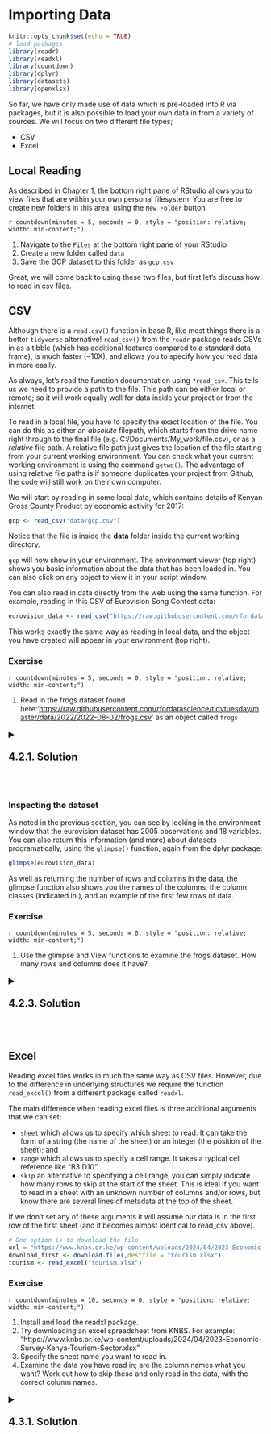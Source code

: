 # Importing Data

```r
knitr::opts_chunk$set(echo = TRUE)
# load packages
library(readr)
library(readxl)
library(countdown)
library(dplyr)
library(datasets)
library(openxlsx)
```

So far, we have only made use of data which is pre-loaded into R via packages, but it is also possible to load your own data in from a variety of sources. We will focus on two different file types;

-   CSV
-   Excel

## Local Reading

As described in Chapter 1, the bottom right pane of RStudio allows you to view files that are within your own personal filesystem. You are free to create new folders in this area, using the `New Folder` button.

`r countdown(minutes = 5, seconds = 0, style = "position: relative; width: min-content;")`

1.  Navigate to the `Files` at the bottom right pane of your RStudio
2.  Create a new folder called `data`
3.  Save the GCP dataset to this folder as `gcp.csv`

Great, we will come back to using these two files, but first let's discuss how to read in csv files.

## CSV

Although there is a `read.csv()` function in base R, like most things there is a better `tidyverse` alternative! `read_csv()` from the `readr` package reads CSVs in as a tibble (which has additional features compared to a standard data frame), is much faster (\~10X), and allows you to specify how you read data in more easily.

As always, let's read the function documentation using `?read_csv`. This tells us we need to provide a path to the file. This path can be either local or remote; so it will work equally well for data inside your project or from the internet.

To read in a local file, you have to specify the exact location of the file. You can do this as either an *absolute* filepath, which starts from the drive name right through to the final file (e.g. C:/Documents/My_work/file.csv), or as a *relative* file path. A relative file path just gives the location of the file starting from your current working environment. You can check what your current working environment is using the command `getwd()`. The advantage of using relative file paths is if someone duplicates your project from Github, the code will still work on their own computer.

We will start by reading in some local data, which contains details of Kenyan Gross County Product by economic activity for 2017:

```r
gcp <- read_csv("data/gcp.csv")
```

Notice that the file is inside the **data** folder inside the current working directory.

`gcp` will now show in your environment. The environment viewer (top right) shows you basic information about the data that has been loaded in. You can also click on any object to view it in your script window.

You can also read in data directly from the web using the same function. For example, reading in this CSV of Eurovision Song Contest data:

```r
eurovision_data <- read_csv("https://raw.githubusercontent.com/rfordatascience/tidytuesday/master/data/2022/2022-05-17/eurovision.csv")
```

This works exactly the same way as reading in local data, and the object you have created will appear in your environment (top right).

### Exercise

`r countdown(minutes = 5, seconds = 0, style = "position: relative; width: min-content;")`

1.  Read in the frogs dataset found here:'<https://raw.githubusercontent.com/rfordatascience/tidytuesday/master/data/2022/2022-08-02/frogs.csv>' as an object called `frogs`

<details>

<summary style="font-size: 20px; font-weight: bold;">

4.2.1. Solution</strong>

</summary>

<br>

```r

frogs <- read.csv("https://raw.githubusercontent.com/rfordatascience/tidytuesday/master/data/2022/2022-08-02/frogs.csv")

```

</details>

<br>

### Inspecting the dataset

As noted in the previous section, you can see by looking in the environment window that the eurovision dataset has 2005 observations and 18 variables. You can also return this information (and more) about datasets programatically, using the `glimpse()` function, again from the dplyr package:

```r
glimpse(eurovision_data)
```

As well as returning the number of rows and columns in the data, the glimpse function also shows you the names of the columns, the column classes (indicated in <triangular brackets>), and an example of the first few rows of data.

### Exercise

`r countdown(minutes = 5, seconds = 0, style = "position: relative; width: min-content;")`

1.  Use the glimpse and View functions to examine the frogs dataset. How many rows and columns does it have?

<details>

<summary style="font-size: 20px; font-weight: bold;">

4.2.3. Solution</strong>

</summary>

<br>

```r
View(frogs)
```

```r
glimpse(frogs)
```

</details>

<br>

## Excel

Reading excel files works in much the same way as CSV files. However, due to the difference in underlying structures we require the function `read_excel()` from a different package called `readxl`.

The main difference when reading excel files is three additional arguments that we can set;

-   `sheet` which allows us to specify which sheet to read. It can take the form of a string (the name of the sheet) or an integer (the position of the sheet); and
-   `range` which allows us to specify a cell range. It takes a typical cell reference like "B3:D10".
-   `skip` an alternative to specifying a cell range, you can simply indicate how many rows to skip at the start of the sheet. This is ideal if you want to read in a sheet with an unknown number of columns and/or rows, but know there are several lines of metadata at the top of the sheet.

If we don't set any of these arguments it will assume our data is in the first row of the first sheet (and it becomes almost identical to read_csv above).

```r
# One option is to download the file 
url = "https://www.knbs.or.ke/wp-content/uploads/2024/04/2023-Economic-Survey-Kenya-Tourism-Sector.xlsx"
download_first <- download.file(,destfile = "tourism.xlsx")
tourism <- read_excel("tourism.xlsx")
```


### Exercise

`r countdown(minutes = 10, seconds = 0, style = "position: relative; width: min-content;")`

1.  Install and load the readxl package.
2.  Try downloading an excel spreadsheet from KNBS. For example: "https://www.knbs.or.ke/wp-content/uploads/2024/04/2023-Economic-Survey-Kenya-Tourism-Sector.xlsx"
3.  Specify the sheet name you want to read in.
4.  Examine the data you have read in; are the column names what you want? Work out how to skip these and only read in the data, with the correct column names.

<details>

<summary style="font-size: 20px; font-weight: bold;">

4.3.1. Solution</strong>

</summary>

<br>

```r
url = "https://www.knbs.or.ke/wp-content/uploads/2024/04/2023-Economic-Survey-Kenya-Tourism-Sector.xlsx"
download_first <- download.file(url,destfile = "data/tourism.xlsx")
tourism <- read_excel("data/tourism.xlsx", sheet = "Table 12.5", skip = 2)
```

## Rio

Sometimes you may want to read a selection of files of all different types. This is where `Rio` can come in handy. `Rio` is a wrapper around the libraries we've used above and many more, which lets you use `import()` to read almost any file in. This isn't always useful, when you want to do very specific things with a certain file, but can be much cleaner.

</details>

<br>
